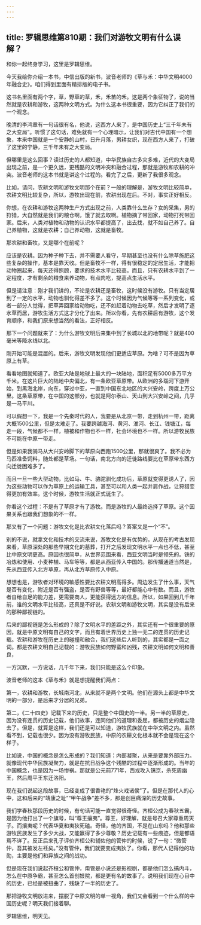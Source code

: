```yaml
---
---
---
```

title: 罗辑思维第810期：我们对游牧文明有什么误解？
---

和你一起终身学习，这里是罗辑思维。

今天我给你介绍一本书，中信出版的新书，波音老师的《草与禾：中华文明4000年融合史》。咱们得到里面有精排版的电子书。

这书名里面有两个字，草，野草的草，禾，禾苗的禾。这是两个象征物了，说的当然就是农耕和游牧，这两种文明方式。为什么这本书很重要，因为它纠正了我们的一个观念。

晚清的李鸿章有一句话很有名，他说，这西方人来了，是中国历史上“三千年未有之大变局”。听惯了这句话，难免就有一个心理暗示，让我们对古代中国有一个想象，本来中国就是一个安静的山村，日升月落，男耕女织，现在西方人来了，打破了这里的宁静，三千年未有之大变局。

但哪里是这么回事？读过历史的人都知道，中华民族自古多灾多难，近代的大变局出现之前，是一个更久远，更残酷的文明冲突和融合过程，那就是游牧和农耕的冲突。波音老师的这本书就是讲这个过程的。看完了之后，更新了我很多观念。

比如，请问，农耕文明和游牧文明那个在前？一般的理解是，游牧文明比较简单，农耕文明比较复杂，所以，游牧出现在前，农耕出现在后。不对，事实正好相反。

你想，在农耕和游牧这两种生产方式出现之前，人类靠什么生存？女的采集，男的狩猎，大自然就是我们的粮仓啊，饿了就去取啊。植物摘了带回家，动物打死带回家。后来，人类对植物和动物的认识水平都提高了，出去找，就不如自己养了。自己养植物，这就是农耕；自己养动物，这就是畜牧。

那农耕和畜牧，又是哪个在前呢？

应该是农耕。因为种子种下去，并不需要人看守，早期甚至也没有什么除草施肥这些复杂的操作，基本是靠天收。但是畜牧不一样，得有很稳定的定居生活，才能把动物圈起来，每天还得照顾，要求的技术水平比较高。而且，只有农耕水平到了一定程度，才有剩余的粮食来养动物，有点肉吃，提高点生活水平。

但是请注意：刚才我们讲的，不论是农耕还是畜牧，这时候没有游牧。只有当定居到了一定的水平，动物也驯化得差不多了。这个时候因为气候等等一系列变化，或者一部分人觉得，把草弄回家给动物吃，还不如赶着动物去吃草，然后才发明了逐水草而居，游牧生活方式这才分化了出来。所以你看，先有农耕后有游牧，这个发育顺序，和我们原来想当然的看法，正好相反。

那下一个问题就来了：为什么游牧文明后来集中到了长城以北的地带呢？就是400毫米等降水线以北。

刚开始可能是混居的。后来，游牧文明发现他们更适应草原。为啥？可不是因为草原上有草。

看看地图就知道了。欧亚大陆是地球上最大的一块陆地，面积足有5000多万平方千米。在这片巨大的陆地中央偏北，有一条欧亚草原带。从欧洲的多瑙河下游开始，到黑海北岸，向东，穿过中亚，一直到中国东北地区的大兴安岭，跨度上万公里。这条草原带，在中国的这部分，也就是阿尔泰山、天山到大兴安岭之间，几乎是一马平川。

可以假想一下，我是一个先秦时代的人，我要是从北京一带，走到杭州一带，距离大概1500公里，但是太难走了。我要跨越海河、黄河、淮河、长江、钱塘江，每走一段，气候都不一样，植被和作物也不一样，社会环境也不一样。所以游牧民族不可能在中原一带走。

但是如果我骑马从大兴安岭脚下的草原向西跑1500公里，那就很爽了。我不必为马匹准备饲料，随处都是草场。一句话，南北方向的迁徙路线要比在草原带东西方向迁徙困难多了。

而且一旦一些大型动物，比如马、牛、骆驼驯化成功后，草原就变得更诱人了，因为这些动物可以作为草原上的运输工具，甚至可以和人类一起并肩作战，让狩猎变得更加有效率。这个时候，游牧生活就正式诞生了。

你看这个过程：不是有了草原才有了游牧。而是游牧的人最终选择了草原。这个因果关系也跟我们想象的不一样。

那又有了一个问题：游牧文化是比农耕文化落后吗？答案又是一个“不”。

别的不说，就拿文化和技术的交流来说，游牧文化是有优势的。从现在的考古发现来看，草原深处的那些早期文化的墓葬，打开之后发现文明水平一点也不低，甚至比中原文明更高。原因也很简单，从世界范围来看，西亚文明当时是领先的。铁的冶炼和使用、小麦种植、马车等等，都是从西亚传入中国的。那传播通道当然是，先从西亚传入北方草原，再从北方草原传入中原。

想想也是，游牧者对环境的敏感性要比农耕文明高得多。周边发生了什么事，天气是否有变化，附近是否有强盗，是否有野兽等等，最好都能心中有数。而且，游牧者自给自足的能力差，更需要商人，更能获得远方的信息。所以，如果回到几千年前，谁的文明水平比较高，还真是不好说。农耕文明和游牧文明，其实是没有后来的那种鄙视链的。

后来的鄙视链是怎么形成的？除了文明水平的差距之外，其实还有一个很重要的原因，就是中原文明有自己的文字，而且有着世界历史上独一无二的连贯的历史记载。农耕和游牧在历史上的碰撞和融合，我们这些后人听到的，其实都是一面之词。都是农耕文明自己记载的：游牧民族如何野蛮和凶残，农耕文明如何文明和善良，

一方沉默，一方说话，几千年下来，我们只能是这么个印象。

波音老师的这本《草与禾》就是想提醒我们两点：

第一，农耕和游牧，长城南河北，从来就不是两个文明。他们在源头上都是中华文明的一部分，是后来才分居的兄弟。

第二，《二十四史》记载下来的历史，只是整个中国史的一半。另一半的草原史，因为没有连贯的历史记载，他们故事，连同他们的道理和委屈，都被历史的烟尘隐去了。但是，就算是这样，我们还是可以知道，游牧民族就在中华文明之内。虽然看不到，记载也很少。因为没有游牧民族，中原的农耕文化根本就不会是现在这个样子。

比如说，中国的概念是怎么形成的？我们知道：内部凝聚，从来是要靠外部压力。就像现代中华民族凝聚力，就是在抗日战争这个残酷的过程中逐渐形成的。当年的中国概念，也是因为一场惨祸。那就是公元前771年，西戎攻入镐京，杀死周幽王，然后周平王东迁洛阳。

现在我们说起这段故事，已经变成了很香艳的“烽火戏诸侯”了。但是在那代人的心中，这和后来的“靖康之耻”“甲午战争”差不多，那是创巨痛深的历史故事。

我们学春秋那段历史的时候，有句话可能一直觉得很奇怪。齐桓公成为春秋五霸，是因为他打出了一个旗号，叫“尊王攘夷”。尊王，好理解，就是号召大家尊重周天子。而攘夷呢？代表华夏和夷狄死磕。奇怪，他的齐国，不是在山东吗？他和那些游牧民族发生了多少大战，又能赢得了多少尊敬？历史记载有一些痕迹，但是都语焉不详了。反正后来孔子评价齐桓公和辅佐他的管仲的时候，说了一句：“微管仲，吾其被发左衽矣。”没有管仲，我们就要变成夷狄了。你看，那代人记得他的功勋，主要是他们和异族之间的战功。

但是现在我们说起齐桓公和管仲，甭管是小说还是影视剧，都是他们怎么搞内斗，怎么在中原争霸，甚至怎么首创妓院，都是更有名的故事了。说明我们现在心目中的历史，已经是被扭曲了，残缺了一半的历史了。

那把游牧文明放进来，摆脱了中原文明的单一视角，我们又会看到一个什么样的中国历史呢？明天我们接着聊。

罗辑思维，明天见。

